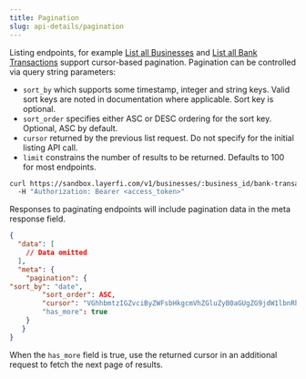 ```yaml
---
title: Pagination
slug: api-details/pagination
---
```



Listing endpoints, for example [List all Businesses](/api-reference/business/list) and [List all Bank Transactions](/api-reference/bank-transactions/list) support cursor-based pagination. Pagination can be controlled via query string parameters:
- `sort_by` which supports some timestamp, integer and string keys. Valid sort keys are noted in documentation where applicable. Sort key is optional.
- `sort_order` specifies either ASC or DESC ordering for the sort key. Optional, ASC by default.
- `cursor` returned by the previous list request. Do not specify for the initial listing API call.
- `limit` constrains the number of results to be returned. Defaults to 100 for most endpoints.

```bash Request
curl https://sandbox.layerfi.com/v1/businesses/:business_id/bank-transactions?sort_by=date&sort_order=DESC&limit=50 \
  -H "Authorization: Bearer <access_token>"
```

Responses to paginating endpoints will include pagination data in the meta response field.

```json Response
{
  "data": [
    // Data omitted
  ],
  "meta": {
	"pagination": {
"sort_by": "date",
       	"sort_order": ASC,
       	"cursor": "VGhhbmtzIGZvciByZWFsbHkgcmVhZGluZyB0aGUgZG9jdW1lbnRhdGlvbiE="
       	"has_more": true
	}
   }
}
```

When the `has_more` field is true, use the returned cursor in an additional request to fetch the next page of results.
